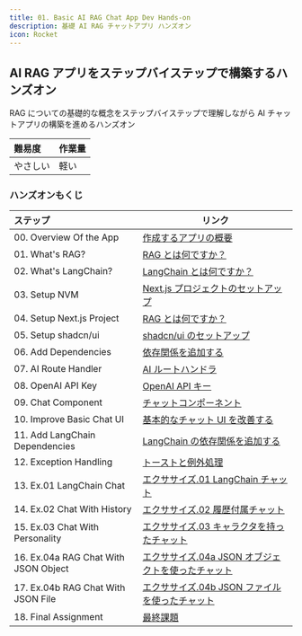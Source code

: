 ```yaml
---
title: 01. Basic AI RAG Chat App Dev Hands-on
description: 基礎 AI RAG チャットアプリ ハンズオン
icon: Rocket
---
```


## AI RAG アプリをステップバイステップで構築するハンズオン

RAG についての基礎的な概念をステップバイステップで理解しながら AI チャットアプリの構築を進めるハンズオン

|難易度 |作業量 |
|:-- |:-- |
|やさしい |軽い |

### ハンズオンもくじ

|ステップ |リンク |
|:-- |-- |
|00. Overview Of the App |[作成するアプリの概要](./hands-on/01-basic-rag-app/00_overview_of_app) |
|01. What's RAG? |[RAG とは何ですか？](./hands-on/01-basic-rag-app/01_whats_rag) |
|02. What's LangChain? |[LangChain とは何ですか？](./hands-on/01-basic-rag-app/02_whats_lang_chain) |
|03. Setup NVM |[Next.js プロジェクトのセットアップ](./hands-on/01-basic-rag-app/04_setup_nextjs_project) |
|04. Setup Next.js Project|[RAG とは何ですか？](./hands-on/01-basic-rag-app/01_whats_rag) |
|05. Setup shadcn/ui |[shadcn/ui のセットアップ](./hands-on/01-basic-rag-app/05_setup_shadcn_ui) |
|06. Add Dependencies |[依存関係を追加する](./hands-on/01-basic-rag-app/06_add_dependencies) |
|07. AI Route Handler |[AI ルートハンドラ](./hands-on/01-basic-rag-app/07_ai_route_handler) |
|08. OpenAI API Key |[OpenAI API キー](./hands-on/01-basic-rag-app/08_open_ai_api_key) |
|09. Chat Component |[チャットコンポーネント](./hands-on/01-basic-rag-app/09_chat_component) |
|10. Improve Basic Chat UI |[基本的なチャット UI を改善する](./hands-on/01-basic-rag-app/10_improve_basic_chat_ui) |
|11. Add LangChain Dependencies |[LangChain の依存関係を追加する](./hands-on/01-basic-rag-app/11_add_langchain_dependencies) |
|12. Exception Handling |[トーストと例外処理](./hands-on/01-basic-rag-app/12_exception_handling) |
|13. Ex.01 LangChain Chat |[エクササイズ.01 LangChain チャット](./hands-on/01-basic-rag-app/13_ex01_langchain_chat) |
|14. Ex.02 Chat With History |[エクササイズ.02 履歴付属チャット](./hands-on/01-basic-rag-app/14_ex02_chat_with_history) |
|15. Ex.03 Chat With Personality |[エクササイズ.03 キャラクタを持ったチャット](./hands-on/01-basic-rag-app/15_ex03_chat_with_personality) |
|16. Ex.04a RAG Chat With JSON Object |[エクササイズ.04a JSON オブジェクトを使ったチャット](./hands-on/01-basic-rag-app/16_ex04a_chat_with_json_object) |
|17. Ex.04b RAG Chat With JSON File |[エクササイズ.04b JSON ファイルを使ったチャット](./hands-on/01-basic-rag-app/17_ex04b_chat_with_json_file) |
|18. Final Assignment |[最終課題](./hands-on/01-basic-rag-app/18_final_assignment) |
